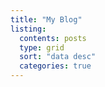 ```yaml
---
title: "My Blog"
listing:
  contents: posts
  type: grid 
  sort: "data desc"
  categories: true
---
```



